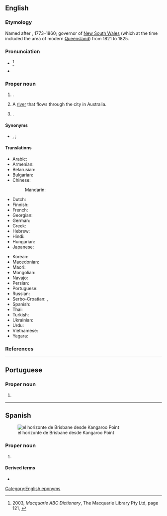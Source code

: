 ==English==
{{wikipedia}}
{{wikipedia|Brisbane River}}

===Etymology===
Named after {{w|Sir Thomas Brisbane}}, 1773–1860; governor of [[New South Wales]] (which at the time included the area of modern [[Queensland]]) from 1821 to 1825.

===Pronunciation===
* {{IPA|en|/ˈbɹɪzbən/}} <ref>2003, ''Macquarie ABC Dictionary'', The Macquarie Library Pty Ltd, page 121, {{ISBN|1-876429-37-2}}</ref>
* {{audio|en|En-au-Brisbane.oga|Audio (AUS)}}

===Proper noun===
{{en-proper noun}}

# {{place|en|large city/capital city|s/Queensland|c/Australia}}.
# A [[river]] that flows through the city in Australia.
# {{place|en|city|co/San Mateo County|s/California|c/USA}}.

====Synonyms====
* {{sense|Australian city|informal}} {{l|en|Brissie}}, {{l|en|Brizzie}}; {{q|jocular}} {{l|en|Brisvegas}}

====Translations====
{{trans-top|Capital of Queensland, Australia}}
* Arabic: {{t|ar|بْرِيزْبِين|m|tr=brīzbin}}
* Armenian: {{t+|hy|Բրիսբեն|sc=Armn}}
* Belarusian: {{t|be|Бры́сбен|m}}
* Bulgarian: {{t|bg|Бри́збейн|m}}
* Chinese:
*: Mandarin: {{t+|cmn|布里斯班|tr=Bùlǐsībān|sc=Hani}}
* Dutch: {{t+|nl|Brisbane}}
* Finnish: {{t+|fi|Brisbane}}
* French: {{t+|fr|Brisbane|m}}
* Georgian: {{t|ka|ბრიზბენი|sc=Geor}}
* German: {{t+|de|Brisbane|n}}
* Greek: {{t|el|Μπρίσμπεϊν|n|sc=Grek}}
* Hebrew: {{t|he|בריזביין}}
* Hindi: {{t|hi|ब्रिस्बेन}}
* Hungarian: {{t|hu|Brisbane}}
* Japanese: {{t|ja|ブリスベン|tr=Burisuben}}
{{trans-mid}}
* Korean: {{t|ko|^브리즈번}}
* Macedonian: {{t|mk|Бризбејн|m}}
* Maori: {{t|mi|Piripane}}
* Mongolian: {{t|mn|Брисбэн|sc=Cyrl}}
* Navajo: {{t|nv|Biisbané}}
* Persian: {{t|fa|بریزبن}}
* Portuguese: {{t|pt|Brisbane|f}}
* Russian: {{t+|ru|Бри́сбен|m}}
* Serbo-Croatian: {{t|sh|Бризбејн|m|sc=Cyrl}}, {{t+|sh|Brisbane|m}}
* Spanish: {{t+|es|Brisbane|m}}
* Thai: {{t|th|บริสเบน|tr=brìtbayn}}
* Turkish: {{t|tr|Brisbane}}
* Ukrainian: {{t|uk|Брі́сбен|m}}
* Urdu: {{t|ur|برسبین|tr=brisben}}
* Vietnamese: {{t|vi|Brisbane}}
* Yagara: {{t|yxg|Meanjin}}
{{trans-bottom}}

===References===
<references/>

[[Category:English eponyms]]
{{topics|en|Rivers in Australia}}

----

==Portuguese==

===Proper noun===
{{pt-proper noun|f}}

# {{place|pt|city/state capital|s/Queensland|c/Australia|t1=Brisbane}}

----

==Spanish==
{{wikipedia|lang=es}}
[[File:Skyline of Brisbane viewed from Kangaroo Point, Queensland, November 2019, 01.jpg|thumb|el horizonte de Brisbane desde Kangaroo Point]]

===Proper noun===
{{es-proper noun}}

# {{place|es|capital|s/Queensland|c/Australia|t1=Brisbane}}

====Derived terms====
* {{l|es|brisbanita}}